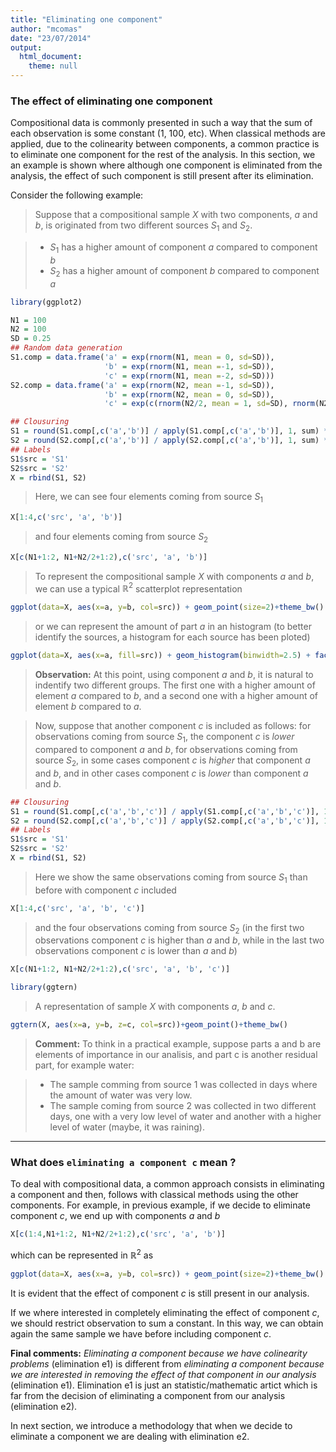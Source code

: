 ```yaml
---
title: "Eliminating one component"
author: "mcomas"
date: "23/07/2014"
output:
  html_document:
    theme: null
---
```


### The effect of eliminating one component

 Compositional data is commonly presented in such a way that the sum of each observation is some constant (1, 100, etc). When classical methods are applied, due to the colinearity between components, a common practice is to eliminate one component for the rest of the analysis. In this section, we an example is shown where although one component is eliminated from the analysis, the effect of such component is still present after its elimination.

Consider the following example:

> Suppose that a compositional sample $X$ with two components, $a$ and $b$, is originated from two different sources $S_1$ and $S_2$. 

> * $S_1$ has a higher amount of component $a$ compared to component $b$
> * $S_2$ has a higher amount of component $b$ compared to component $a$

```r
library(ggplot2)

N1 = 100
N2 = 100
SD = 0.25
## Random data generation
S1.comp = data.frame('a' = exp(rnorm(N1, mean = 0, sd=SD)), 
                     'b' = exp(rnorm(N1, mean =-1, sd=SD)),
                     'c' = exp(rnorm(N1, mean =-2, sd=SD)))
S2.comp = data.frame('a' = exp(rnorm(N2, mean =-1, sd=SD)), 
                     'b' = exp(rnorm(N2, mean = 0, sd=SD)),
                     'c' = exp(c(rnorm(N2/2, mean = 1, sd=SD), rnorm(N2/2, mean = -1.5, sd=SD))))

```

```r
## Clousuring
S1 = round(S1.comp[,c('a','b')] / apply(S1.comp[,c('a','b')], 1, sum) *100, 2)
S2 = round(S2.comp[,c('a','b')] / apply(S2.comp[,c('a','b')], 1, sum) *100, 2)
## Labels
S1$src = 'S1'
S2$src = 'S2'
X = rbind(S1, S2)
```

> Here, we can see four elements coming from source $S_1$

```r
X[1:4,c('src', 'a', 'b')]
```

> and four elements coming from source $S_2$

```r
X[c(N1+1:2, N1+N2/2+1:2),c('src', 'a', 'b')]
```

> To represent the compositional sample $X$ with components $a$ and $b$, we can use a typical $\mathbb{R}^2$ scatterplot representation

```r
ggplot(data=X, aes(x=a, y=b, col=src)) + geom_point(size=2)+theme_bw()
```

> or we can represent the amount of part $a$ in an histogram (to better identify the sources, a histogram for each source has been ploted)

```r
ggplot(data=X, aes(x=a, fill=src)) + geom_histogram(binwidth=2.5) + facet_grid(src~.) + ylab(NULL)+theme(legend.position="none")+theme_bw()
```

> **Observation:** At this point, using component $a$ and $b$, it is natural to indentify two different groups. The first one with a higher amount of element $a$ compared to $b$, and a second one with a higher amount of element $b$ compared to $a$.

> Now, suppose that another component $c$ is included as follows: for observations coming from source $S_1$, the component $c$ is *lower* compared to component $a$ and $b$, for observations coming from source $S_2$, in some cases component $c$ is *higher* that component $a$ and $b$, and in other cases component $c$ is *lower* than component $a$ and $b$.

```r
## Clousuring
S1 = round(S1.comp[,c('a','b','c')] / apply(S1.comp[,c('a','b','c')], 1, sum) *100, 2)
S2 = round(S2.comp[,c('a','b','c')] / apply(S2.comp[,c('a','b','c')], 1, sum) *100, 2)
## Labels
S1$src = 'S1'
S2$src = 'S2'
X = rbind(S1, S2)
```

> Here we show the same observations coming from source $S_1$ than before with component $c$ included

```r
X[1:4,c('src', 'a', 'b', 'c')]
```

> and the four observations coming from source $S_2$ (in the first two observations component $c$ is higher than $a$ and $b$, while in the last two observations component $c$ is lower than $a$ and $b$)

```r
X[c(N1+1:2, N1+N2/2+1:2),c('src', 'a', 'b', 'c')]
```


```r
library(ggtern)
```

> A representation of sample $X$ with components $a$, $b$ and $c$.

```r
ggtern(X, aes(x=a, y=b, z=c, col=src))+geom_point()+theme_bw()
```


> **Comment:** To think in a practical example, suppose parts a and b are elements of importance in our analisis, and part c is another residual part, for example water: 

> * The sample comming from source 1 was collected in days where the amount of water was very low. 
> * The sample coming from source 2 was collected in two different days, one with a very low level of water and another with a higher level of water (maybe, it was raining). 

*****************

### What does `eliminating a component c` mean ?

To deal with compositional data, a common approach consists in eliminating a component and then, follows with classical methods using the other components. For example, in previous example, if we decide to eliminate component $c$, we end up with components $a$ and $b$

```r
X[c(1:4,N1+1:2, N1+N2/2+1:2),c('src', 'a', 'b')]
```

which can be represented in $\mathbb{R}^2$ as

```r
ggplot(data=X, aes(x=a, y=b, col=src)) + geom_point(size=2)+theme_bw()
```

It is evident that the effect of component $c$ is still present in our analysis.

If we where interested in completely eliminating the effect of component $c$, we should restrict observation to sum a constant. In this way, we can obtain again the same sample we have before including component $c$.


**Final comments:** *Eliminating a component because we have colinearity problems* (elimination e1) is different from *eliminating a component because we are interested in removing the effect of that component in our analysis* (elimination e1). Elimination e1 is just an statistic/mathematic artict which is far from the decision of eliminating a component from our analysis (elimination e2).

In next section, we introduce a methodology that when we decide to eliminate a component we are dealing with elimination e2.
